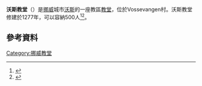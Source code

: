 '''沃斯教堂'''（{{lang-no|Voss kyrkje}}）是[[挪威|挪威]]城市[[沃斯|沃斯]]的一座教區[[教堂|教堂]]，位於Vossevangen村。沃斯教堂修建於1277年，可以容納500人<ref>{{cite web|url=http://www.kirkesok.no/eng/kirker/Voss-kyrkje-Vangskyrkja|title=Voss kyrkje, Vangskyrkja|publisher=Kirkesøk: Kirkebyggdatabasen|accessdate=2014-05-19|archive-date=2017-12-09|archive-url=https://web.archive.org/web/20171209044813/http://www.kirkesok.no/eng/kirker/Voss-kyrkje-Vangskyrkja|dead-url=no}}</ref><ref>{{cite web|url=http://www.kirkekonsulenten.no/kirker.htm|title=Oversikt over Nåværende Kirker|language=Norwegian|publisher=KirkeKonsulenten.no|accessdate=2014-05-19|archive-date=2015-07-21|archive-url=https://web.archive.org/web/20150721014248/http://www.kirkekonsulenten.no/kirker.htm|dead-url=no}}</ref>。
== 參考資料 ==
{{reflist}}
[[Category:挪威教堂|Category:挪威教堂]]